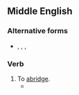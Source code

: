 ==Middle English==

===Alternative forms===
* {{l|enm|abregen}}, {{l|enm|abriggen}}, {{l|enm|abrigen}}, {{l|enm|obriggen}}

===Verb===
{{head|enm|verb}}

# To [[abridge]].
#* {{quote-book|passage=Al mowe they yet tho dayes wel '''abregge'''|author={{w|Chaucer}}|title=The Knight's Tale}}